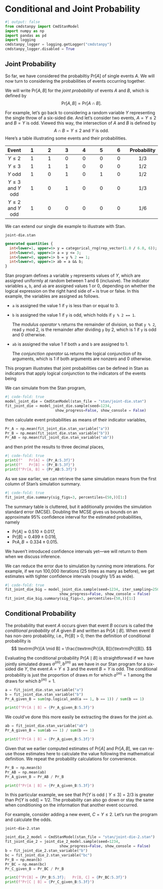 # Conditional and Joint Probability

```python
#| output: false
from cmdstanpy import CmdStanModel
import numpy as np
import pandas as pd
import logging
cmdstanpy_logger = logging.getLogger("cmdstanpy")
cmdstanpy_logger.disabled = True
```

## Joint Probability

So far, we have considered the probabiltiy $\textrm{Pr}[A]$
of single events $A$.  We will now turn to considering the
probabilities of events occurring together.  

We will write $\textrm{Pr}[A, B]$ for the *joint probability* of
events $A$ and $B$, which is defined by
$$
\textrm{Pr}[A, B] = \textrm{Pr}[A \cap B].
$$

For example, let's go back to considering a random variable $Y$
representing the single throw of a six-sided die.  And let's consider
two events, $A = Y \leq 2$ and $B = Y \textrm{ is odd}$.  Viewed this
way, the intersection of $A$ and $B$ is defined by
$$
A \cap B = Y \leq 2 \textrm{ and } Y \textrm{ is odd}.
$$
Here's a table illustrating some events and their probabilities.

| Event   | 1 | 2 | 3 | 4 | 5 | 6 | Probability |
|:-:|:-:|:-:|:-:|:-:|:-:|:-:|:-:|
| $Y \leq 2$  | 1 | 1 | 0 | 0 | 0 | 0 | 1/3 |
| $Y \leq 3$  | 1 | 1 | 1 | 0 | 0 | 0 | 1/2 |
| $Y \textrm{ odd}$ | 1 | 0 | 1 | 0 | 1 | 0 | 1/2 |
| $Y \leq 3 \textrm{ and } Y \textrm{ odd}$ | 1 | 0 | 1 | 0 | 0 | 0 | 1/3 |
| $Y \leq 2 \textrm{ and } Y \textrm{ odd}$ | 1 | 0 | 0 | 0 | 0 | 0 | 1/6 |


We can extend our single die example to illustrate with Stan.  

`joint-die.stan`
```stan
generated quantities {
  int<lower=1, upper=6> y = categorical_rng(rep_vector(1.0 / 6.0, 6));
  int<lower=0, upper=1> a = y <= 3;
  int<lower=0, upper=1> b = y % 2 == 1;
  int<lower=0, upper=1> ab = a && b;
}
```

Stan program defines a variable `y` represents values of $Y$,
which are assigned uniformly at random between 1 and 6 (inclusive).
The indicator variables `a`, `b`, and `ab` are assigned values 1 or 0,
depending on whether the logical expression on the right hand side of
`=` is true or false.  In this example, the variables are assigned as
follows.  

* `a` is assigned the value 1 if `y` is less than or equal to 3.
* `b` is assigned the value 1 if `y` is odd, which holds if `y % 2 ==
1`.

    The *modulus operator*
`%` returns the remainder of division, so that `y % 2`, read `y` mod
2, is the remainder after dividing `y` by 2, which is 1 if `y` is odd
and 0 otherwise.
* `ab` is assigned the value 1 if both `a` and `b` are assigned to 1.

    The *conjunction operator* `&&` returns the logical conjunction of
  its arguments, which is 1 if both arguments are nonzero and 0 otherwise.

This program illustrates that joint probabilities can be defined in
Stan as indicators that apply logical conjunction to the indicators of
the events being 

We can simulate from the Stan program, 

```python
#| code-fold: true
model_joint_die = CmdStanModel(stan_file = "stan/joint-die.stan")
fit_joint_die = model_joint_die.sample(seed=1234,
                       show_progress=False, show_console = False)
```

then calculate event probabilities as means of their indicator
variables, 

```python
Pr_A = np.mean(fit_joint_die.stan_variable("a"))
Pr_B = np.mean(fit_joint_die.stan_variable("b"))
Pr_AB = np.mean(fit_joint_die.stan_variable("ab"))
```

and then print the results to three decimal places,

```python
#| code-fold: true
print(f"   Pr[A] ≈ {Pr_A:5.3f}")
print(f"   Pr[B] ≈ {Pr_B:5.3f}")
print(f"Pr[A, B] ≈ {Pr_AB:5.3f}")
```

As we saw earlier, we can retrieve the same simulation means from the
first column of Stan's simulation summary.

```python
#| code-fold: true
fit_joint_die.summary(sig_figs=3, percentiles=(50,))[1:]
```

The summary table is cluttered, but it additionally provides the
simulation standard error (MCSE).  Doubling the MCSE gives us bounds
on an approximate 95% confidence interval for the estimated
probabilities, namely 

* $\textrm{Pr}[A] \approx 0.510 \pm 0.017$,
* $\textrm{Pr}[B] = 0.499 \pm 0.016$,
* $\textrm{Pr}{A,B} = 0.334 \pm 0.015$.

We haven't introduced confidence intervals yet---we will return to
them when we discuss inference.

We can reduce the error due to simulation by running more interations.
For example, if we run 100,000 iterations (25 times as many as
before), we get estimates with tighter confidence intervals (roughly
1/5 as wide).

```python
#| code-fold: true
fit_joint_die_big = model_joint_die.sample(seed=1234, iter_sampling=25000,
                         show_progress=False, show_console = False)
fit_joint_die_big.summary(sig_figs=3, percentiles=(50,))[1:]
```



## Conditional Probability

The probability that event $A$ occurs given that event $B$ occurs is
called the *conditional probability* of $A$ given $B$ and written as
$\textrm{Pr}[A \mid B]$.  When event $B$ has non-zero probability,
i.e., $\textrm{Pr}[B] > 0$, then the definition of conditional
probability is
$$
\textrm{Pr}[A \mid B] = \frac{\textrm{Pr}[A, B]}{\textrm{Pr}[B]}.
$$

Evaluating the conditional probability $\textrm{Pr}[A \mid B]$ is
straightforwad if we have jointly simulated draws $a^{(m)}, b^{(m)}$
as we have in our Stan program for a six-sided die $Y$, the event
$A = Y \leq 3$ and the event $B = Y \textrm{ is odd}$.  The
conditional probability is just the proportion of draws $m$ for which
$a^{(m)} = 1$ among the draws for which $b^{(m)} = 1$.

```python
a = fit_joint_die.stan_variable("a")
b = fit_joint_die.stan_variable("b")
Pr_A_given_B = sum(np.logical_and(a == 1, b == 1)) / sum(b == 1)

print(f"Pr[A | B] = {Pr_A_given_B:5.3f}")
```


We could've done this more easily be extracting the draws for the
joint `ab`.

```python
ab = fit_joint_die.stan_variable("ab")
Pr_A_given_B = sum(ab == 1) / sum(b == 1)

print(f"Pr[A | B] = {Pr_A_given_B:5.3f}")
```

Given that we earlier computed estimates of $\textrm{Pr}[A]$ and
$\textrm{Pr}[A, B]$, we can re-use those estimates here to calculate
the value following the mathematical definition.  We repeat the
probability calculations for convenience.

```python
Pr_B = np.mean(b)
Pr_AB = np.mean(ab)
Pr_A_given_B = Pr_AB / Pr_B

print(f"Pr[A | B] = {Pr_A_given_B:5.3f}")
```

In this particular example, we see that $\textrm{Pr}[Y \textrm{ is
odd} \mid Y \leq 3] = 2/3$ is greater than $\textrm{Pr}[Y \textrm{ is
odd}] = 1/2.$ The probability can also go down or stay the same when
conditioning on the information that another event occurred.

For example, consider adding a new event, $C = Y \leq 2$.  Let's run
the program and calculate the odds.

`joint-die-2.stan`
```python
joint_die_2_model = CmdStanModel(stan_file = "stan/joint-die-2.stan")
fit_joint_die_2 = joint_die_2_model.sample(seed=1234,
                         show_progress=False, show_console = False)
b = fit_joint_die_2.stan_variable("b")
bc = fit_joint_die_2.stan_variable("bc")
Pr_B = np.mean(b)
Pr_BC = np.mean(bc)
Pr_C_given_B = Pr_BC / Pr_B

print(f"Pr[B] = {Pr_B:5.3f};   Pr[B, C] = {Pr_BC:5.3f}")
print(f"Pr[C | B] = {Pr_C_given_B:5.3f}")
```


